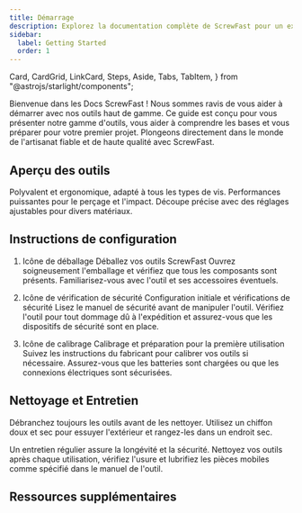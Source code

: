```yaml
---
title: Démarrage
description: Explorez la documentation complète de ScrewFast pour un examen approfondi de nos outils haut de gamme et services de construction.
sidebar:
  label: Getting Started
  order: 1
---
```


  Card,
  CardGrid,
  LinkCard,
  Steps,
  Aside,
  Tabs,
  TabItem,
} from "@astrojs/starlight/components";

Bienvenue dans les Docs ScrewFast ! Nous sommes ravis de vous aider à démarrer avec nos outils haut de gamme. Ce guide est conçu pour vous présenter notre gamme d'outils, vous aider à comprendre les bases et vous préparer pour votre premier projet. Plongeons directement dans le monde de l'artisanat fiable et de haute qualité avec ScrewFast.

## Aperçu des outils

<CardGrid>
  <Card title="Ensemble de tournevis" icon="seti:config">
    Polyvalent et ergonomique, adapté à tous les types de vis.
    <LinkCard title="En savoir plus " href="id/guides/getting-started" />
  </Card>
  <Card title="Perceuse à percussion" icon="seti:pipeline">
    Performances puissantes pour le perçage et l'impact.
    <LinkCard title="En savoir plus " href="id/guides/getting-started" />
  </Card>
  <Card title="Scies électriques" icon="seti:crystal">
    Découpe précise avec des réglages ajustables pour divers matériaux.
    <LinkCard title="En savoir plus " href="id/guides/getting-started" />
  </Card>
</CardGrid>

## Instructions de configuration

<Steps>

1. Icône de déballage Déballez vos outils ScrewFast
   Ouvrez soigneusement l'emballage et vérifiez que tous les composants sont présents. Familiarisez-vous avec l'outil et ses accessoires éventuels.

2. Icône de vérification de sécurité Configuration initiale et vérifications de sécurité
   Lisez le manuel de sécurité avant de manipuler l'outil. Vérifiez l'outil pour tout dommage dû à l'expédition et assurez-vous que les dispositifs de sécurité sont en place.

3. Icône de calibrage Calibrage et préparation pour la première utilisation
   Suivez les instructions du fabricant pour calibrer vos outils si nécessaire. Assurez-vous que les batteries sont chargées ou que les connexions électriques sont sécurisées.

</Steps>


## Nettoyage et Entretien

<Aside type="tip">
  Débranchez toujours les outils avant de les nettoyer. Utilisez un chiffon doux et sec pour essuyer l'extérieur et rangez-les dans un endroit sec.
</Aside>

Un entretien régulier assure la longévité et la sécurité. Nettoyez vos outils après chaque utilisation, vérifiez l'usure et lubrifiez les pièces mobiles comme spécifié dans le manuel de l'outil.

## Ressources supplémentaires

<LinkCard
  title="Tutoriels approfondis"
  description="Approfondissez l'utilisation de nos outils avec des tutoriels animés par des experts."
  href="id/guides/getting-started"
/>

<LinkCard
  title="Démos vidéo"
  description="Guides visuels pour tirer le meilleur parti de vos outils."
  href="id/guides/getting-started"
/>

<LinkCard
  title="Informations sur la garantie"
  description="Comprenez votre couverture et comment faire une réclamation si nécessaire."
  href="id/guides/getting-started"
/>
